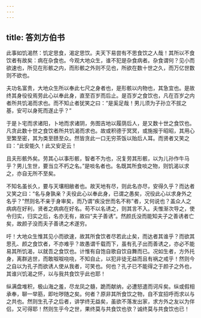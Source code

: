 ```yaml
---
---
---
```

title: 答刘方伯书
---

此事如饥渴然：饥定思食，渴定思饮。夫天下易尝有不思食饮之人哉！其所以不食饮者有故矣：病在杂食也。今观大地众生，谁不犯是杂食病者。杂食谓何？见小而欲速也，所见在形骸之内，而形骸之外则不见也，所欲在数十世之久，而万亿世数则不欲也。

夫功名富贵，大地众生所以奉此七尺之身者也，是形骸以内物也，其急宜也。是故终其身役役焉劳此心以奉此身，直至百岁而后止。是百岁之食饮也，凡在百岁之内者所共饥渴而求也。而不知止者犹笑之曰：“是奚足哉！男儿须为子孙立不拔之基，安可以身死而遂止乎？”

于是卜宅而求诸阳，卜地而求诸阴，务图吉地以履荫后人，是又数十世之食饮也。凡贪此数十世之食饮者所共饥渴而求也。故或积德于冥冥，或施报于昭昭，其用心至繁至密，其为类至赜至众。然皆贪此一口无穷茶饭以贻后人耳。而贤者又笑之曰：“此安能久！此又安足云！

且夫形骸外矣。劳其心以事形骸，智者不为也，况复劳其形骸，以为儿孙作牛马乎？男儿生世，要当立不朽之名。”是啖名者也。名既其所食啖之物，则饥渴以求之，亦自无所不至矣。

不知名虽长久，要与天壤相敝者也。故天地有尽，则此名亦尽，安得久乎？而达者又笑之曰：“名与身孰亲？夫役此心以奉此身，已谓之愚矣，况役此心以求身外之名乎？”然则名不亲于身审矣，而乃谓“疾没世而名不称”者，又何说也？盖众人之病病在好利，贤者之病病在好名。苟不以名诱之，则其言不入。夫惟渐次导之，使令归实，归实之后，名亦无有，故曰“夫子善诱”。然颜氏没而能知夫子之善诱者亡矣，故颜子没而夫子善诱之术遂穷。

吁！大地众生惟其见小而欲速，故其所食饮者尽若此止矣，而达者其谁乎？而欲其思孔、颜之食饮者，不亦难乎？故愚谓千载而下，虽有孔子出而善诱之，亦必不能易其所饥渴，以就吾之食饮也。计惟有自饱自歌自饮自舞而已。况如生者，方外托身，离群逃世，而敢呶呶哓哓，不知自止，以犯非徒无益而且有祸之戒乎！然则今之自以为孔子而欲诱人使从我者，可笑也。何也？孔子已不能得之于颜子之外也，其谁兴饥渴之怀，以与我共食饮乎此也耶！

纵满盘堆积，极山海之羞，尽龙凤之髓，跪而献纳，必遭怒遣而诃斥矣。纵或假相承奉，聊一举筋，即吐哕随之矣。何者？原非其所食饮之物，自不宜招呼而求以与之共也。然则生孔子之后者，讲学终无益矣，虽欲不落发出家，求方外之友以为伴侣，又可得耶！然则生乎今之世，果终莫与共食饮也欤？诚终莫与共食饮也已！